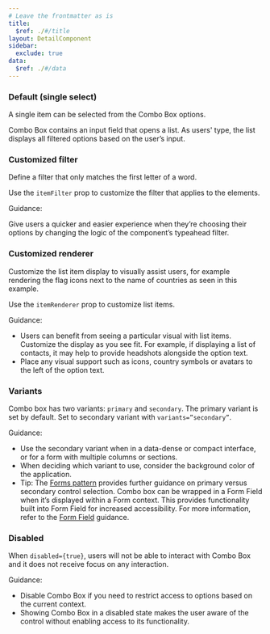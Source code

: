 ```yaml
---
# Leave the frontmatter as is
title:
  $ref: ./#/title
layout: DetailComponent
sidebar:
  exclude: true
data:
  $ref: ./#/data
---
```


<LivePreviewControls>
<LivePreview componentName="combo-box" exampleName="Default">

### Default (single select)

A single item can be selected from the Combo Box options.

Combo Box contains an input field that opens a list. As users' type, the list displays all filtered options based on the user’s input.

</LivePreview>

<LivePreview componentName="combo-box" exampleName="CustomizedFilter" >

### Customized filter

Define a filter that only matches the first letter of a word.

Use the `itemFilter` prop to customize the filter that applies to the elements.

Guidance:

Give users a quicker and easier experience when they’re choosing their options by changing the logic of the component’s typeahead filter.

</LivePreview>

<LivePreview componentName="combo-box" exampleName="CustomizedRenderer" >

### Customized renderer

Customize the list item display to visually assist users, for example rendering the flag icons next to the name of countries as seen in this example.

Use the `itemRenderer` prop to customize list items.

Guidance:

- Users can benefit from seeing a particular visual with list items. Customize the display as you see fit. For example, if displaying a list of contacts, it may help to provide headshots alongside the option text.
- Place any visual support such as icons, country symbols or avatars to the left of the option text.

</LivePreview>

<LivePreview componentName="combo-box" exampleName="Variants" >

### Variants

Combo box has two variants: `primary` and `secondary`. The primary variant is set by default. Set to secondary variant with `variants=”secondary”`.

Guidance:

- Use the secondary variant when in a data-dense or compact interface, or for a form with multiple columns or sections.
- When deciding which variant to use, consider the background color of the application.
- Tip: The [Forms pattern](/salt/patterns/forms) provides further guidance on primary versus secondary control selection. Combo box can be wrapped in a Form Field when it’s displayed within a Form context. This provides functionality built into Form Field for increased accessibility. For more information, refer to the [Form Field](../form-field) guidance.

</LivePreview>

<LivePreview componentName="combo-box" exampleName="Disabled" >

### Disabled

When `disabled={true}`, users will not be able to interact with Combo Box and it does not receive focus on any interaction.

Guidance:

- Disable Combo Box if you need to restrict access to options based on the current context.
- Showing Combo Box in a disabled state makes the user aware of the control without enabling access to its functionality.

</LivePreview>
</LivePreviewControls>
